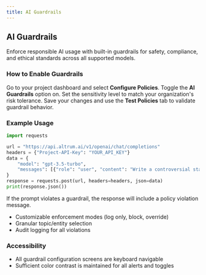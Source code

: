```yaml
---
title: AI Guardrails
---
```


## AI Guardrails

Enforce responsible AI usage with built-in guardrails for safety, compliance, and ethical standards across all supported models.

### How to Enable Guardrails

<Steps>
  <Step title="Navigate to Policy Configuration">
    Go to your project dashboard and select <strong>Configure Policies</strong>.
  </Step>
  <Step title="Enable AI Guardrails">
    Toggle the <strong>AI Guardrails</strong> option on.
  </Step>
  <Step title="Adjust Sensitivity">
    Set the sensitivity level to match your organization's risk tolerance.
  </Step>
  <Step title="Save and Test">
    Save your changes and use the <strong>Test Policies</strong> tab to validate guardrail behavior.
  </Step>
</Steps>

### Example Usage

```python title="guardrails_example.py"
import requests

url = "https://api.altrum.ai/v1/openai/chat/completions"
headers = {"Project-API-Key": "YOUR_API_KEY"}
data = {
    "model": "gpt-3.5-turbo",
    "messages": [{"role": "user", "content": "Write a controversial statement."}]
}
response = requests.post(url, headers=headers, json=data)
print(response.json())
```

If the prompt violates a guardrail, the response will include a policy violation message.

<Accordion title="Advanced Guardrail Options">
  <ul>
    <li>Customizable enforcement modes (log only, block, override)</li>
    <li>Granular topic/entity selection</li>
    <li>Audit logging for all violations</li>
  </ul>
</Accordion>

### Accessibility
- All guardrail configuration screens are keyboard navigable
- Sufficient color contrast is maintained for all alerts and toggles 